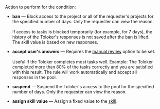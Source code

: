 Action to perform for the condition:

- **ban** — Block access to the project or all of the requester's projects for the specified number of days. Only the requester can view the reason.<br/><br/>    If access to tasks is blocked temporarily (for example, for 7 days), the history of the Toloker's responses is not saved after the ban is lifted. The skill value is based on new responses.

- **accept user's answers** — Requires the [manual review](/docs-new/guide/offline-accept) option to be set.<br/><br/>    Useful if the Toloker completes most tasks well. Example: The Toloker completed more than 80% of the tasks correctly and you are satisfied with this result. The rule will work automatically and accept all responses in the pool.

- **suspend** — Suspend the Toloker's access to the pool for the specified number of days. Only the requester can view the reason.

- **assign skill value** — Assign a fixed value to the [skill](/docs-new/guide/nav).